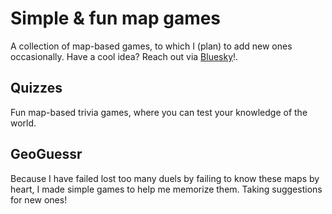 
# Simple & fun map games

A collection of map-based games, to which I (plan) to add new ones occasionally. Have a cool idea? Reach out via [Bluesky](https://bsky.app/profile/simonvreman.nl)!.

## Quizzes

Fun map-based trivia games, where you can test your knowledge of the world.

<GameGrid games={regularGames} />

## GeoGuessr

Because I have failed lost too many duels by failing to know these maps by heart, I made simple games to help me memorize them. Taking suggestions for new ones!

<GameGrid games={geoguessrGames} />
